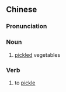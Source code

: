 {{also|腌菜}}
==Chinese==
{{zh-forms|s=腌菜}}

===Pronunciation===
{{zh-pron
|m=yāncài
|c=jip3 coi3
|cat=n,v
}}

===Noun===
{{zh-noun}}

# [[pickled]] vegetables

===Verb===
{{zh-verb}}

# to [[pickle]]